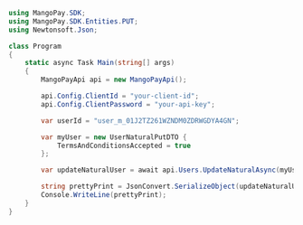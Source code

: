 ```csharp .NET
using MangoPay.SDK;
using MangoPay.SDK.Entities.PUT;
using Newtonsoft.Json;

class Program
{
    static async Task Main(string[] args)
    {
        MangoPayApi api = new MangoPayApi();

        api.Config.ClientId = "your-client-id";
        api.Config.ClientPassword = "your-api-key";

        var userId = "user_m_01J2TZ261WZNDM0ZDRWGDYA4GN";

        var myUser = new UserNaturalPutDTO {
            TermsAndConditionsAccepted = true
        };

        var updateNaturalUser = await api.Users.UpdateNaturalAsync(myUser, userId);

        string prettyPrint = JsonConvert.SerializeObject(updateNaturalUser, Formatting.Indented);
        Console.WriteLine(prettyPrint);
    }
}
```